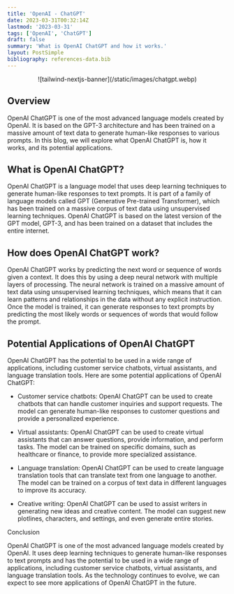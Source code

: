 ```yaml
---
title: 'OpenAI - ChatGPT'
date: 2023-03-31T00:32:14Z
lastmod: '2023-03-31'
tags: ['OpenAI', 'ChatGPT']
draft: false
summary: 'What is OpenAI ChatGPT and how it works.'
layout: PostSimple
bibliography: references-data.bib
---
```


<center>![tailwind-nextjs-banner](/static/images/chatgpt.webp)</center>

## Overview

OpenAI ChatGPT is one of the most advanced language models created by OpenAI. It is based on the GPT-3 architecture and has been trained on a massive amount of text data to generate human-like responses to various prompts. In this blog, we will explore what OpenAI ChatGPT is, how it works, and its potential applications.

## What is OpenAI ChatGPT?

OpenAI ChatGPT is a language model that uses deep learning techniques to generate human-like responses to text prompts. It is part of a family of language models called GPT (Generative Pre-trained Transformer), which has been trained on a massive corpus of text data using unsupervised learning techniques. OpenAI ChatGPT is based on the latest version of the GPT model, GPT-3, and has been trained on a dataset that includes the entire internet.

## How does OpenAI ChatGPT work?

OpenAI ChatGPT works by predicting the next word or sequence of words given a context. It does this by using a deep neural network with multiple layers of processing. The neural network is trained on a massive amount of text data using unsupervised learning techniques, which means that it can learn patterns and relationships in the data without any explicit instruction. Once the model is trained, it can generate responses to text prompts by predicting the most likely words or sequences of words that would follow the prompt.

## Potential Applications of OpenAI ChatGPT

OpenAI ChatGPT has the potential to be used in a wide range of applications, including customer service chatbots, virtual assistants, and language translation tools. Here are some potential applications of OpenAI ChatGPT:

- Customer service chatbots: OpenAI ChatGPT can be used to create chatbots that can handle customer inquiries and support requests. The model can generate human-like responses to customer questions and provide a personalized experience.

- Virtual assistants: OpenAI ChatGPT can be used to create virtual assistants that can answer questions, provide information, and perform tasks. The model can be trained on specific domains, such as healthcare or finance, to provide more specialized assistance.

- Language translation: OpenAI ChatGPT can be used to create language translation tools that can translate text from one language to another. The model can be trained on a corpus of text data in different languages to improve its accuracy.

- Creative writing: OpenAI ChatGPT can be used to assist writers in generating new ideas and creative content. The model can suggest new plotlines, characters, and settings, and even generate entire stories.

Conclusion

OpenAI ChatGPT is one of the most advanced language models created by OpenAI. It uses deep learning techniques to generate human-like responses to text prompts and has the potential to be used in a wide range of applications, including customer service chatbots, virtual assistants, and language translation tools. As the technology continues to evolve, we can expect to see more applications of OpenAI ChatGPT in the future.
